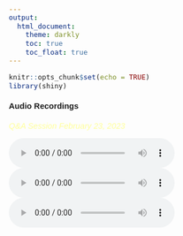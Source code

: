 ---
output: 
  html_document:
    theme: darkly
    toc: true
    toc_float: true
---

<style type="text/css">
  body{
  font-size: 11pt;
  font-family: Arial
}
</style>

```{r setup, include=FALSE}
knitr::opts_chunk$set(echo = TRUE)
library(shiny)
```

#### Audio Recordings
<span style="color:#FFFF99">*Q&A Session February 23, 2023*</span><br>

![](audio/MPA_QA_23Feb.mp3)<br>
![](audio/MPA_QA_23Feb2.mp3)<br>
![](audio/MPA_QA_23Feb3.mp3)




